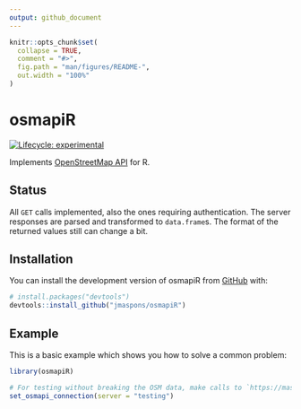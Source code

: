 ```yaml
---
output: github_document
---
```


<!-- README.md is generated from README.Rmd. Please edit that file -->

```r
knitr::opts_chunk$set(
  collapse = TRUE,
  comment = "#>",
  fig.path = "man/figures/README-",
  out.width = "100%"
)
```

# osmapiR

<!-- badges: start -->
[![Lifecycle: experimental](https://img.shields.io/badge/lifecycle-experimental-orange.svg)](https://lifecycle.r-lib.org/articles/stages.html#experimental)
<!-- badges: end -->

Implements [OpenStreetMap API](https://wiki.openstreetmap.org/wiki/API_v0.6) for R.

## Status

All `GET` calls implemented, also the ones requiring authentication. The server responses are parsed and transformed to
`data.frame`s. The format of the returned values still can change a bit.

## Installation

You can install the development version of osmapiR from [GitHub](https://github.com/) with:

``` r
# install.packages("devtools")
devtools::install_github("jmaspons/osmapiR")
```

## Example

This is a basic example which shows you how to solve a common problem:

```r
library(osmapiR)

# For testing without breaking the OSM data, make calls to `https://master.apis.dev.openstreetmap.org`
set_osmapi_connection(server = "testing")
```
